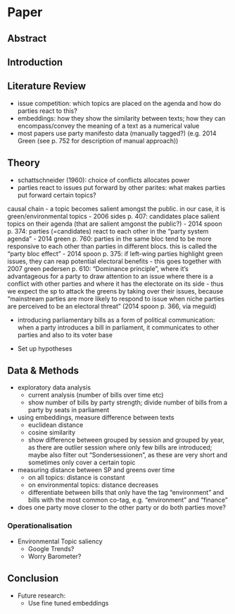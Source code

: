 # Paper

## Abstract

## Introduction

## Literature Review
- issue competition: which topics are placed on the agenda and how do parties react to this?
- embeddings: how they show the similarity between texts; how they can encompass/convey the meaning of a text as a numerical value
- most papers use party manifesto data (manually tagged?) (e.g. 2014 Green (see p. 752 for description of manual approach))

## Theory
- schattschneider (1960): choice of conflicts allocates power
- parties react to issues put forward by other parites: what makes parties put forward certain topics?

causal chain
- a topic becomes salient amongst the public. in our case, it is green/environmental topics
- 2006 sides p. 407: candidates place salient topics on their agenda (that are salient amgonst the public?)
- 2014 spoon p. 374: parties (=candidates) react to each other in the “party system agenda”
- 2014 green p. 760: parties in the same bloc tend to be more responsive to each other than parties in different blocs. this is called the “party bloc effect”
- 2014 spoon p. 375: if left-wing parties highlight green issues, they can reap potential electoral benefits
- this goes together with 2007 green pedersen p. 610: “Dominance principle”, where it’s advantageous for a party to draw attention to an issue where there is a conflict with other parties and where it has the electorate on its side
- thus we expect the sp to attack the greens by taking over their issues, because “mainstream parties are more likely to respond to issue when niche parties are perceived to be an electoral threat” (2014 spoon p. 366, via meguid)

- introducing parliamentary bills as a form of political communication: when a party introduces a bill in parliament, it communicates to other parties and also to its voter base

- Set up hypotheses

## Data & Methods
- exploratory data analysis
	- current analysis (number of bills over time etc)
	- show number of bills by party strength; divide number of bills from a party by seats in parliament
- using embeddings, measure difference between texts
	- euclidean distance
	- cosine similarity
	- show difference between grouped by session and grouped by year, as there are outlier session where only few bills are introduced; maybe also filter out “Sondersessionen”, as these are very short and sometimes only cover a certain topic
- measuring distance between SP and greens over time 
	- on all topics: distance is constant
	- on environmental topics: distance decreases
	- differentiate between bills that only have the tag “environment” and bills with the most common co-tag, e.g. “environment” and “finance” 
- does one party move closer to the other party or do both parties move?

### Operationalisation
- Environmental Topic saliency
	- Google Trends?
	- Worry Barometer?

## Conclusion
- Future research:
	- Use fine tuned embeddings